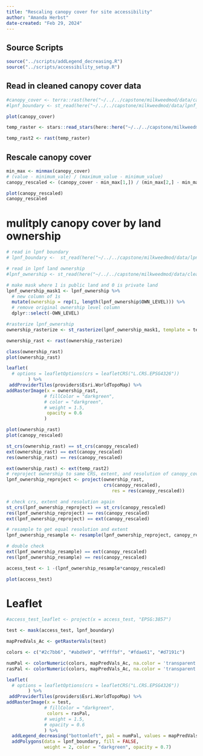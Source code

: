 ```yaml
---
title: "Rescaling canopy cover for site accessibility"
author: "Amanda Herbst"
date-created: "Feb 29, 2024"
---
```


## Source Scripts
```r
source("../scripts/addLegend_decreasing.R")
source("../scripts/accessibility_setup.R")
```

## Read in cleaned canopy cover data
```r
#canopy_cover <- terra::rast(here("~/../../capstone/milkweedmod/data/canopy_cover/canopy_cover_cleaned.tif"))
#lpnf_boundary <- st_read(here("~/../../capstone/milkweedmod/data/lpnf_boundary_data/lpnf_boundary/lpnf_boundary.shp"))

plot(canopy_cover)

temp_raster <- stars::read_stars(here::here("~/../../capstone/milkweedmod/data/models/allpoints_bioclim_canopy_dem.tif"))

temp_rast2 <- rast(temp_raster)
```

## Rescale canopy cover

```r
min_max <- minmax(canopy_cover) 
# (value - minimum_vale) / (maximum_value - minimum_value)
canopy_rescaled <- (canopy_cover - min_max[1,]) / (min_max[2,] - min_max[1,])

plot(canopy_rescaled)
canopy_rescaled

```
# mulitply canopy cover by land ownership

```r
# read in lpnf boundary
# lpnf_boundary <-  st_read(here("~/../../capstone/milkweedmod/data/lpnf_boundary_data/lpnf_boundary"))

# read in lpnf land ownership
#lpnf_ownership <- st_read(here("~/../../capstone/milkweedmod/data/clean_data/lpnf_land_ownership/lpnf_land_ownership.shp"))

# make mask where 1 is public land and 0 is private land
lpnf_ownership_mask1 <- lpnf_ownership %>% 
  # new column of 1s
  mutate(ownership = rep(1, length(lpnf_ownership$OWN_LEVEL))) %>% 
  # remove original ownership level column
  dplyr::select(-OWN_LEVEL)

#rasterize lpnf_ownership
ownership_rasterize <- st_rasterize(lpnf_ownership_mask1, template = temp_raster)

ownership_rast <- rast(ownership_rasterize)

class(ownership_rast)
plot(ownership_rast)

leaflet(
  # options = leafletOptions(crs = leafletCRS("L.CRS.EPSG4326"))
        ) %>% 
 addProviderTiles(providers$Esri.WorldTopoMap) %>%
addRasterImage(x = ownership_rast,
              # fillColor = "darkgreen",
              # color = "darkgreen",
              # weight = 1.5,
               opacity = 0.6
              )
```

```r
plot(ownership_rast)
plot(canopy_rescaled)
```

```r
st_crs(ownership_rast) == st_crs(canopy_rescaled)
ext(ownership_rast) == ext(canopy_rescaled)
res(ownership_rast) == res(canopy_rescaled)

ext(ownership_rast) <- ext(temp_rast2)
# reproject ownership to same CRS, extent, and resolution of canopy_cover
lpnf_ownership_reproject <- project(ownership_rast,
                                    crs(canopy_rescaled),
                                       res = res(canopy_rescaled))

# check crs, extent and resolution again
st_crs(lpnf_ownership_reproject) == st_crs(canopy_rescaled)
res(lpnf_ownership_reproject) == res(canopy_rescaled)
ext(lpnf_ownership_reproject) == ext(canopy_rescaled)

# resample to get equal resolution and extent 
lpnf_ownership_resample <- resample(lpnf_ownership_reproject, canopy_rescaled)

# double check 
ext(lpnf_ownership_resample) == ext(canopy_rescaled)
res(lpnf_ownership_resample) == res(canopy_rescaled)

```


```r
access_test <- 1 -(lpnf_ownership_resample*canopy_rescaled)

plot(access_test)
```
# Leaflet

```r
#access_test_leaflet <- project(x = access_test, "EPSG:3857")

test <- mask(access_test, lpnf_boundary)

mapPredVals_Ac <- getRasterVals(test)

colors <- c("#2c7bb6", "#abd9e9", "#ffffbf", "#fdae61", "#d7191c")

numPal <- colorNumeric(colors, mapPredVals_Ac, na.color = 'transparent', reverse = TRUE)
rasPal <- colorNumeric(colors, mapPredVals_Ac, na.color = 'transparent', reverse = TRUE)

leaflet(
  # options = leafletOptions(crs = leafletCRS("L.CRS.EPSG4326"))
        ) %>% 
 addProviderTiles(providers$Esri.WorldTopoMap) %>%
addRasterImage(x = test,
              # fillColor = "darkgreen",
               colors = rasPal,
              # weight = 1.5,
              # opacity = 0.6
              ) %>%
  addLegend_decreasing("bottomleft", pal = numPal, values = mapPredVals_Ac, title = "Accessibility Score") %>%
  addPolygons(data = lpnf_boundary, fill = FALSE,
              weight = 2, color = "darkgreen", opacity = 0.7)
```

